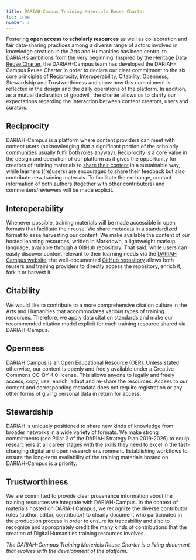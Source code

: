 ```yaml
---
title: DARIAH-Campus Training Materials Reuse Charter
toc: true
number: 7
---
```


Fostering **open access to scholarly resources** as well as collaboration and
fair data-sharing practices among a diverse range of actors involved in
knowledge creation in the Arts and Humanities has been central to DARIAH’s
ambitions from the very beginning. Inspired by the
[Heritage Data Reuse Charter](https://datacharter.hypotheses.org/), the
DARIAH-Campus team has developed the DARIAH-Campus Reuse Charter in order to
declare our clear commitment to the six core principles of Reciprocity,
Interoperability, Citability, Openness, Stewardship and Trustworthiness and show
how this commitment is reflected in the design and the daily operations of the
platform. In addition, as a mutual declaration of goodwill, the charter allows
us to clarify our expectations regarding the interaction between content
creators, users and curators.

## Reciprocity

DARIAH-Campus is a platform where content providers can meet with content users
(acknowledging that a significant portion of the scholarly communities usually
fulfil both roles anyway). Reciprocity is a core value in the design and
operation of our platform as it gives the opportunity for creators of training
materials to
[share their content](https://campus.dariah.eu/docs/proposing-a-contribution) in
a sustainable way, while learners ((re)users) are encouraged to share their
feedback but also contribute new training materials. To facilitate the exchange,
contact information of both authors (together with other contributors) and
commenters/reviewers will be made explicit.

## Interoperability

Whenever possible, training materials will be made accessible in open formats
that facilitate their reuse. We share metadata in a standardized format to ease
harvesting our content. We make available the content of our hosted learning
resources, written in Markdown, a lightweight markup language, available through
a GitHub repository. That said, while users can easily discover content relevant
to their learning needs via the
[DARIAH Campus website](https://campus.dariah.eu/), the well-documented
[GitHub repository](https://github.com/DARIAH-ERIC/dariah-campus) allows both
reusers and training providers to directly access the repository, enrich it,
fork it or harvest it.

## Citability

We would like to contribute to a more comprehensive citation culture in the Arts
and Humanities that accommodates various types of training resources. Therefore,
we apply data citation standards and make our recommended citation model
explicit for each training resource shared via DARIAH-Campus.

## Openness

DARIAH Campus is an Open Educational Resource (OER). Unless stated otherwise,
our content is openly and freely available under a Creative Commons CC-BY 4.0
license. This allows anyone to legally and freely access, copy, use, enrich,
adapt and re-share the resources. Access to our content and corresponding
metadata does not require registration or any other forms of giving personal
data in return for access.

## Stewardship

DARIAH is uniquely positioned to share new kinds of knowledge from broader
networks in a wide variety of formats. We make strong commitments (see Pillar 2
of the DARIAH Strategy Plan 2019-2026) to equip researchers at all career stages
with the skills they need to excel in the fast-changing digital and open
research environment. Establishing workflows to ensure the long-term
availability of the training materials hosted on DARIAH-Campus is a priority.

## Trustworthiness

We are committed to provide clear provenance information about the training
resources we integrate with DARIAH-Campus. In the context of materials hosted on
DARIAH Campus, we recognize the diverse contributor roles (author, editor,
contributor) to clearly document who participated in the production process in
order to ensure its traceability and also to recognize and appropriately credit
the many kinds of contributions that the creation of Digital Humanities training
resources involves.

_The DARIAH-Campus Training Materials Reuse Charter is a living document that
evolves with the development of the platform._
